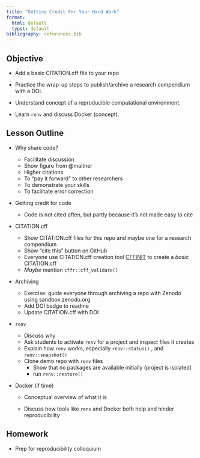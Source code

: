 ```yaml
---
title: "Getting Credit For Your Hard Work"
format: 
  html: default
  typst: default
bibliography: references.bib
---
```


## Objective

-   Add a basic CITATION.cff file to your repo

-   Practice the wrap-up steps to publish/archive a research compendium with a DOI.

-   Understand concept of a reproducible computational environment.

-   Learn `renv` and discuss Docker (concept).

## Lesson Outline

-   Why share code?

    -   Facilitate discussion
    -   Show figure from @maitner
    -   Higher citations
    -   To "pay it forward" to other researchers
    -   To demonstrate your skills
    -   To facilitate error correction

-   Getting credit for code

    -   Code is not cited often, but partly because it's not made easy to cite

-   CITATION.cff

    -   Show CITATION.cff files for this repo and maybe one for a research compendium
    -   Show "cite this" button on GitHub
    -   Everyone use CITATION.cff creation tool [CFFINIT](https://citation-file-format.github.io/cff-initializer-javascript/#/) to create a *basic* CITATION.cff
    -   *Maybe* mention `cffr::cff_validate()`

-   Archiving

    -   Exercise: guide everyone through archiving a repo with Zenodo using sandbox.zenodo.org
    -   Add DOI badge to readme
    -   Update CITATION.cff with DOI

-   `renv`

    -   Discuss why
    -   Ask students to activate `renv` for a project and inspect files it creates
    -   Explain how `renv` works, especially `renv::status()` , and `renv::snapshot()`
    -   Clone demo repo with `renv` files
        -   Show that no packages are available initially (project is isolated)
        -   run `renv::restore()`

-   Docker (if time)

    -   Conceptual overview of what it is

    -   Discuss how tools like `renv` and Docker both help and hinder reproducibility

## Homework

-   Prep for reproducibility colloquium
